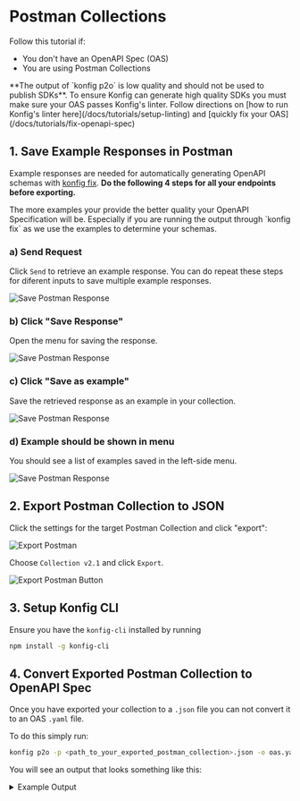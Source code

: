 
# Postman Collections

Follow this tutorial if:

- You don't have an OpenAPI Spec (OAS)
- You are using Postman Collections

<Admonition type="caution">
  **The output of `konfig p2o` is low quality and should not be used to publish
  SDKs**. To ensure Konfig can generate high quality SDKs you must make sure
  your OAS passes Konfig's linter. Follow directions on [how to run Konfig's
  linter here](/docs/tutorials/setup-linting) and [quickly fix your
  OAS](/docs/tutorials/fix-openapi-spec)
</Admonition>

## 1. Save Example Responses in Postman

Example responses are needed for automatically generating OpenAPI schemas with
[konfig fix](/docs/tutorials/fix-openapi-spec). **Do the following 4 steps for all your endpoints before exporting.**

<Admonition type="tip">
  The more examples your provide the better quality your OpenAPI Specification
  will be. Especially if you are running the output through `konfig fix` as we
  use the examples to determine your schemas.
</Admonition>

### a) Send Request

Click `Send` to retrieve an example response. You can do repeat these steps for diferent inputs to save multiple example responses.

![Save Postman Response](/img/save-postman-response-examples-1.png)

### b) Click "Save Response"

Open the menu for saving the response.

![Save Postman Response](/img/save-postman-response-examples-2.png)

### c) Click "Save as example"

Save the retrieved response as an example in your collection.

![Save Postman Response](/img/save-postman-response-examples-3.png)

### d) Example should be shown in menu

You should see a list of examples saved in the left-side menu.

![Save Postman Response](/img/save-postman-response-examples-4.png)

## 2. Export Postman Collection to JSON

Click the settings for the target Postman Collection and click "export":

![Export Postman](/img/export-postman-collection.png)

Choose `Collection v2.1` and click `Export`.

![Export Postman Button](/img/export-postman-collection-button.png)

## 3. Setup Konfig CLI

Ensure you have the `konfig-cli` installed by running

```bash
npm install -g konfig-cli
```

## 4. Convert Exported Postman Collection to OpenAPI Spec

Once you have exported your collection to a `.json` file you can not convert it to an OAS `.yaml` file.

To do this simply run:

```bash
konfig p2o -p <path_to_your_exported_postman_collection>.json -o oas.yaml
```

You will see an output that looks something like this:

<details>
<summary>Example Output</summary>

```yaml
openapi: 3.0.0
info:
  title: Slack Web API
  version: 1.0.0
servers:
  - url: http://{{baseurl}}
components:
  securitySchemes:
    bearerAuth:
      type: http
      scheme: bearer
security:
  - bearerAuth: []
tags:
  - name: Admin API
    description: >-
      Use approval and provisioning APIs to help Slack Admins work more
      effectively.
# ... unnecessary details omitted
paths:
  /admin.users.setOwner:
    post:
      tags:
        - Admin API
      summary: admin users set Owner
      description: >-
        Set an existing guest, regular user, or admin user to be a workspace
        owner.
      requestBody:
        content:
          application/x-www-form-urlencoded:
            schema:
              type: object
              properties:
                team_id:
                  type: string
                  description: The ID (`T1234`) of the workspace.
                  example: <string>
                user_id:
                  type: string
                  description: Id of the user to promote to owner.
                  example: <string>
      parameters:
        - name: token
          in: header
          schema:
            type: string
          description: "(Required) Authentication token. Requires scope: `admin.users:write`"
          example: <string>
        - name: Content-Type
          in: header
          schema:
            type: string
          example: application/x-www-form-urlencoded
# ... unnecessary details omitted
```

</details>
